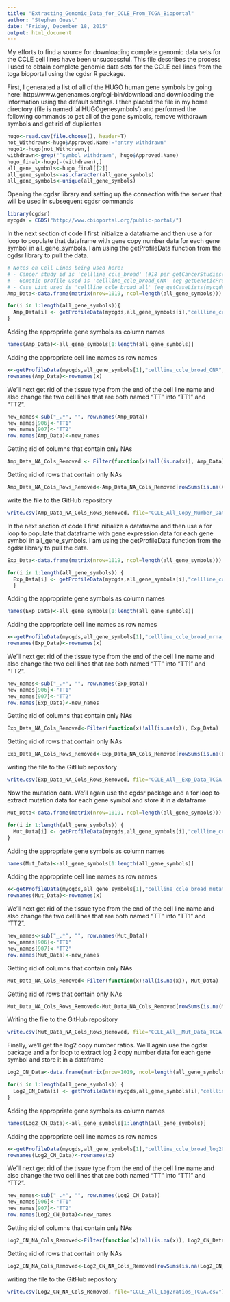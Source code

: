 ```yaml
---
title: "Extracting_Genomic_Data_for_CCLE_From_TCGA_Bioportal"
author: "Stephen Guest"
date: "Friday, December 18, 2015"
output: html_document
---
```


My efforts to find a source for downloading complete genomic data sets for the CCLE cell lines have been unsuccessful. This file describes the process I used to obtain complete genomic data sets for the CCLE cell lines from
the tcga bioportal using the cgdsr R package.  

First, I generated a list of all of the HUGO human gene symbols by going here: http://www.genenames.org/cgi-bin/download and downloading the information using the default settings.  I then placed the file in my home directory (file is named 'allHUGOgenesymbols') and performed the following commands to get all of the gene symbols, remove withdrawn symbols and get rid of duplicates

```r
hugo<-read.csv(file.choose(), header=T)
not_Withdrawn<-hugo$Approved.Name!="entry withdrawn"
hugo1<-hugo[not_Withdrawn,]
withdrawn<-grep("^symbol withdrawn", hugo$Approved.Name)
hugo_final<-hugo[-(withdrawn),]
all_gene_symbols<-hugo_final[[2]]
all_gene_symbols<-as.character(all_gene_symbols)
all_gene_symbols<-unique(all_gene_symbols)
```

Opening the cgdsr library and setting up the connection with the server that will be used in subsequent 
cgdsr commands

```r
library(cgdsr)
mycgds = CGDS("http://www.cbioportal.org/public-portal/")
```

In the next section of code I first initialize a dataframe and then use a for loop to populate
that dataframe with gene copy number data for each gene symbol in all_gene_symbols.  I am using 
the getProfileData function from the cgdsr library to pull the data.

```r
# Notes on Cell Lines being used here:
# - Cancer study id is 'cellline_ccle_broad' (#18 per getCancerStudies(mycgds)[18,])
# - Genetic profile used is 'cellline_ccle_broad_CNA' (eg getGeneticProfiles(mycgds, cancerStudy = 'cellline_ccle_broad'))
# - Case List used is 'cellline_ccle_broad_all' (eg getCaseLists(mycgds, cancerStudy = 'cellline_ccle_broad')[2,1:4])
Amp_Data<-data.frame(matrix(nrow=1019, ncol=length(all_gene_symbols)))

for(i in 1:length(all_gene_symbols)){
  Amp_Data[i] <- getProfileData(mycgds,all_gene_symbols[i],"cellline_ccle_broad_CNA", "cellline_ccle_broad_all")
}
```

Adding the appropriate gene symbols as column names

```r
names(Amp_Data)<-all_gene_symbols[1:length(all_gene_symbols)]
```

Adding the appropriate cell line names as row names

```r
x<-getProfileData(mycgds,all_gene_symbols[1],"cellline_ccle_broad_CNA", "cellline_ccle_broad_all")
rownames(Amp_Data)<-rownames(x)
```

We'll next get rid of the tissue type from the end of the cell line name and also change the two cell lines
that are both named "TT" into "TT1" and "TT2".  

```r
new_names<-sub("_.*", "", row.names(Amp_Data))
new_names[906]<-"TT1"
new_names[907]<-"TT2"
row.names(Amp_Data)<-new_names
```

Getting rid of columns that contain only NAs

```r
Amp_Data_NA_Cols_Removed <- Filter(function(x)!all(is.na(x)), Amp_Data)
```

Getting rid of rows that contain only NAs

```r
Amp_Data_NA_Cols_Rows_Removed<-Amp_Data_NA_Cols_Removed[rowSums(is.na(Amp_Data_NA_Cols_Removed)) != ncol(Amp_Data_NA_Cols_Removed),]
```

write the file to the GitHub repository 

```r
write.csv(Amp_Data_NA_Cols_Rows_Removed, file="CCLE_All_Copy_Number_Data_TCGA.csv")
```

In the next section of code I first initialize a dataframe and then use a for loop to populate that dataframe
with gene expression data for each gene symbol in all_gene_symbols.  I am using the getProfileData function
from the cgdsr library to pull the data.

```r
Exp_Data<-data.frame(matrix(nrow=1019, ncol=length(all_gene_symbols)))

for(i in 1:length(all_gene_symbols)) {
  Exp_Data[i] <- getProfileData(mycgds,all_gene_symbols[i],"cellline_ccle_broad_mrna_median_Zscores", "cellline_ccle_broad_all")
  }
```

Adding the appropriate gene symbols as column names

```r
names(Exp_Data)<-all_gene_symbols[1:length(all_gene_symbols)]
```

Adding the appropriate cell line names as row names

```r
x<-getProfileData(mycgds,all_gene_symbols[1],"cellline_ccle_broad_mrna_median_Zscores", "cellline_ccle_broad_all")
rownames(Exp_Data)<-rownames(x)
```

We'll next get rid of the tissue type from the end of the cell line name and also change the two cell lines
that are both named "TT" into "TT1" and "TT2".  

```r
new_names<-sub("_.*", "", row.names(Exp_Data))
new_names[906]<-"TT1"
new_names[907]<-"TT2"
row.names(Exp_Data)<-new_names
```

Getting rid of columns that contain only NAs

```r
Exp_Data_NA_Cols_Removed<-Filter(function(x)!all(is.na(x)), Exp_Data)
```

Getting rid of rows that contain only NAs

```r
Exp_Data_NA_Cols_Rows_Removed<-Exp_Data_NA_Cols_Removed[rowSums(is.na(Exp_Data_NA_Cols_Removed)) != ncol(Exp_Data_NA_Cols_Removed),]
```

writing the file to the GitHub repository 

```r
write.csv(Exp_Data_NA_Cols_Rows_Removed, file="CCLE_All__Exp_Data_TCGA.csv")
```

Now the mutation data.  We'll again use the cgdsr package and a for loop to extract mutation data for each gene symbol and store it in a dataframe

```r
Mut_Data<-data.frame(matrix(nrow=1019, ncol=length(all_gene_symbols)))

for(i in 1:length(all_gene_symbols)) {
  Mut_Data[i] <- getProfileData(mycgds,all_gene_symbols[i],"cellline_ccle_broad_mutations", "cellline_ccle_broad_all")
}
```

Adding the appropriate gene symbols as column names

```r
names(Mut_Data)<-all_gene_symbols[1:length(all_gene_symbols)]
```

Adding the appropriate cell line names as row names

```r
x<-getProfileData(mycgds,all_gene_symbols[1],"cellline_ccle_broad_mutations", "cellline_ccle_broad_all")
rownames(Mut_Data)<-rownames(x)
```

We'll next get rid of the tissue type from the end of the cell line name and also change the two cell lines
that are both named "TT" into "TT1" and "TT2".  

```r
new_names<-sub("_.*", "", row.names(Mut_Data))
new_names[906]<-"TT1"
new_names[907]<-"TT2"
row.names(Mut_Data)<-new_names
```

Getting rid of columns that contain only NAs

```r
Mut_Data_NA_Cols_Removed<-Filter(function(x)!all(is.na(x)), Mut_Data)
```

Getting rid of rows that contain only NAs

```r
Mut_Data_NA_Cols_Rows_Removed<-Mut_Data_NA_Cols_Removed[rowSums(is.na(Mut_Data_NA_Cols_Removed)) != ncol(Mut_Data_NA_Cols_Removed),]
```

Writing the file to the GitHub repository

```r
write.csv(Mut_Data_NA_Cols_Rows_Removed, file="CCLE_All__Mut_Data_TCGA.csv")
```

Finally, we'll get the log2 copy number ratios.  We'll again use the cgdsr package and a for loop to extract log 2 copy number data for each gene symbol and store it in a dataframe

```r
Log2_CN_Data<-data.frame(matrix(nrow=1019, ncol=length(all_gene_symbols)))

for(i in 1:length(all_gene_symbols)) {
  Log2_CN_Data[i] <- getProfileData(mycgds,all_gene_symbols[i],"cellline_ccle_broad_log2CNA", "cellline_ccle_broad_all")
}
```

Adding the appropriate gene symbols as column names

```r
names(Log2_CN_Data)<-all_gene_symbols[1:length(all_gene_symbols)]
```

Adding the appropriate cell line names as row names

```r
x<-getProfileData(mycgds,all_gene_symbols[1],"cellline_ccle_broad_log2CNA", "cellline_ccle_broad_all")
rownames(Log2_CN_Data)<-rownames(x)
```

We'll next get rid of the tissue type from the end of the cell line name and also change the two cell lines
that are both named "TT" into "TT1" and "TT2".  

```r
new_names<-sub("_.*", "", row.names(Log2_CN_Data))
new_names[906]<-"TT1"
new_names[907]<-"TT2"
row.names(Log2_CN_Data)<-new_names
```

Getting rid of columns that contain only NAs

```r
Log2_CN_NA_Cols_Removed<-Filter(function(x)!all(is.na(x)), Log2_CN_Data)
```

Getting rid of rows that contain only NAs

```r
Log2_CN_NA_Cols_Removed<-Log2_CN_NA_Cols_Removed[rowSums(is.na(Log2_CN_NA_Cols_Removed)) != ncol(Log2_CN_NA_Cols_Removed),]
```

writing the file to the GitHub repository 

```r
write.csv(Log2_CN_NA_Cols_Removed, file="CCLE_All_Log2ratios_TCGA.csv")
```
